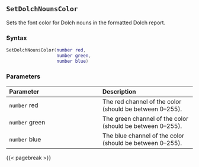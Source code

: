 ## `SetDolchNounsColor`

Sets the font color for Dolch nouns in the formatted Dolch report.

### Syntax {-}

``` .lua
SetDolchNounsColor(number red,
                   number green,
                   number blue)
```

### Parameters {-}

**Parameter** | **Description**
| :-- | :-- |
| `number` red | The red channel of the color (should be between 0--255). |
| `number` green | The green channel of the color (should be between 0--255). |
| `number` blue | The blue channel of the color (should be between 0--255). |

{{< pagebreak >}}